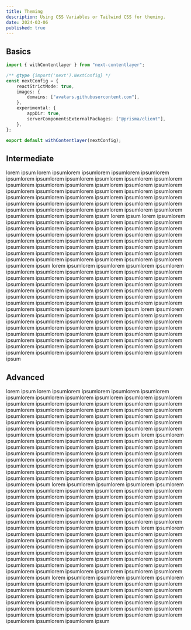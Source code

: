 ```yaml
---
title: Theming
description: Using CSS Variables or Tailwind CSS for theming.
date: 2024-03-06
published: true
---
```


## Basics

```ts showLineNumbers title="next.config.js" {3} {11}
import { withContentlayer } from "next-contentlayer";

/** @type {import('next').NextConfig} */
const nextConfig = {
	reactStrictMode: true,
	images: {
		domains: ["avatars.githubusercontent.com"],
	},
	experimental: {
		appDir: true,
		serverComponentsExternalPackages: ["@prisma/client"],
	},
};

export default withContentlayer(nextConfig);
```

## Intermediate

lorem ipsum lorem ipsumlorem ipsumlorem ipsumlorem ipsumlorem ipsumlorem ipsumlorem ipsumlorem ipsumlorem ipsumlorem ipsumlorem ipsumlorem ipsumlorem ipsumlorem ipsumlorem ipsumlorem ipsumlorem ipsumlorem ipsumlorem ipsumlorem ipsumlorem ipsumlorem ipsumlorem ipsumlorem ipsumlorem ipsumlorem ipsumlorem ipsumlorem ipsumlorem ipsumlorem ipsumlorem ipsumlorem ipsumlorem ipsumlorem ipsumlorem ipsumlorem ipsumlorem ipsumlorem ipsumlorem ipsumlorem ipsumlorem ipsumlorem ipsumlorem ipsumlorem ipsum lorem ipsum lorem ipsumlorem ipsumlorem ipsumlorem ipsumlorem ipsumlorem ipsumlorem ipsumlorem ipsumlorem ipsumlorem ipsumlorem ipsumlorem ipsumlorem ipsumlorem ipsumlorem ipsumlorem ipsumlorem ipsumlorem ipsumlorem ipsumlorem ipsumlorem ipsumlorem ipsumlorem ipsumlorem ipsumlorem ipsumlorem ipsumlorem ipsumlorem ipsumlorem ipsumlorem ipsumlorem ipsumlorem ipsumlorem ipsumlorem ipsumlorem ipsumlorem ipsumlorem ipsumlorem ipsumlorem ipsumlorem ipsumlorem ipsumlorem ipsumlorem ipsumlorem ipsumlorem ipsum lorem ipsumlorem ipsumlorem ipsumlorem ipsumlorem ipsumlorem ipsumlorem ipsumlorem ipsumlorem ipsumlorem ipsumlorem ipsumlorem ipsumlorem ipsumlorem ipsumlorem ipsumlorem ipsumlorem ipsumlorem ipsumlorem ipsumlorem ipsumlorem ipsumlorem ipsumlorem ipsumlorem ipsumlorem ipsumlorem ipsumlorem ipsumlorem ipsumlorem ipsumlorem ipsumlorem ipsumlorem ipsumlorem ipsumlorem ipsumlorem ipsumlorem ipsumlorem ipsumlorem ipsumlorem ipsumlorem ipsumlorem ipsumlorem ipsumlorem ipsumlorem ipsumlorem ipsum lorem ipsumlorem ipsumlorem ipsumlorem ipsumlorem ipsumlorem ipsumlorem ipsumlorem ipsumlorem ipsumlorem ipsumlorem ipsumlorem ipsumlorem ipsumlorem ipsumlorem ipsumlorem ipsumlorem ipsumlorem ipsumlorem ipsumlorem ipsumlorem ipsumlorem ipsumlorem ipsumlorem ipsumlorem ipsumlorem ipsumlorem ipsumlorem ipsumlorem ipsumlorem ipsumlorem ipsumlorem ipsumlorem ipsumlorem ipsumlorem ipsumlorem ipsumlorem ipsumlorem ipsumlorem ipsumlorem ipsumlorem ipsumlorem ipsumlorem ipsumlorem ipsum

## Advanced

lorem ipsum lorem ipsumlorem ipsumlorem ipsumlorem ipsumlorem ipsumlorem ipsumlorem ipsumlorem ipsumlorem ipsumlorem ipsumlorem ipsumlorem ipsumlorem ipsumlorem ipsumlorem ipsumlorem ipsumlorem ipsumlorem ipsumlorem ipsumlorem ipsumlorem ipsumlorem ipsumlorem ipsumlorem ipsumlorem ipsumlorem ipsumlorem ipsumlorem ipsumlorem ipsumlorem ipsumlorem ipsumlorem ipsumlorem ipsumlorem ipsumlorem ipsumlorem ipsumlorem ipsumlorem ipsumlorem ipsumlorem ipsumlorem ipsumlorem ipsumlorem ipsumlorem ipsumlorem ipsum lorem ipsumlorem ipsumlorem ipsumlorem ipsumlorem ipsumlorem ipsumlorem ipsumlorem ipsumlorem ipsumlorem ipsumlorem ipsumlorem ipsumlorem ipsumlorem ipsumlorem ipsumlorem ipsumlorem ipsumlorem ipsumlorem ipsumlorem ipsumlorem ipsumlorem ipsumlorem ipsumlorem ipsumlorem ipsumlorem ipsumlorem ipsumlorem ipsumlorem ipsumlorem ipsumlorem ipsumlorem ipsumlorem ipsumlorem ipsumlorem ipsumlorem ipsumlorem ipsumlorem ipsumlorem ipsumlorem ipsumlorem ipsumlorem ipsumlorem ipsumlorem ipsumlorem ipsum lorem ipsumlorem ipsumlorem ipsumlorem ipsumlorem ipsumlorem ipsumlorem ipsumlorem ipsumlorem ipsumlorem ipsumlorem ipsumlorem ipsumlorem ipsumlorem ipsumlorem ipsumlorem ipsumlorem ipsumlorem ipsumlorem ipsumlorem ipsumlorem ipsumlorem ipsumlorem ipsumlorem ipsumlorem ipsumlorem ipsumlorem ipsumlorem ipsumlorem ipsumlorem ipsumlorem ipsumlorem ipsumlorem ipsumlorem ipsumlorem ipsumlorem ipsumlorem ipsumlorem ipsumlorem ipsumlorem ipsumlorem ipsumlorem ipsumlorem ipsumlorem ipsumlorem ipsum lorem ipsumlorem ipsumlorem ipsumlorem ipsumlorem ipsumlorem ipsumlorem ipsumlorem ipsumlorem ipsumlorem ipsumlorem ipsumlorem ipsumlorem ipsumlorem ipsumlorem ipsumlorem ipsumlorem ipsumlorem ipsumlorem ipsumlorem ipsumlorem ipsumlorem ipsumlorem ipsumlorem ipsumlorem ipsumlorem ipsumlorem ipsumlorem ipsumlorem ipsumlorem ipsumlorem ipsumlorem ipsumlorem ipsumlorem ipsumlorem ipsumlorem ipsumlorem ipsumlorem ipsumlorem ipsumlorem ipsumlorem ipsumlorem ipsumlorem ipsumlorem ipsumlorem ipsum lorem ipsumlorem ipsumlorem ipsumlorem ipsumlorem ipsumlorem ipsumlorem ipsumlorem ipsumlorem ipsumlorem ipsumlorem ipsumlorem ipsumlorem ipsumlorem ipsumlorem ipsumlorem ipsumlorem ipsumlorem ipsumlorem ipsumlorem ipsumlorem ipsumlorem ipsumlorem ipsumlorem ipsumlorem ipsumlorem ipsumlorem ipsumlorem ipsumlorem ipsumlorem ipsumlorem ipsumlorem ipsumlorem ipsumlorem ipsumlorem ipsumlorem ipsumlorem ipsumlorem ipsumlorem ipsumlorem ipsumlorem ipsumlorem ipsumlorem ipsumlorem ipsum
